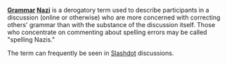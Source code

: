'''[[Grammar]] [[Nazi]]''' is a derogatory term used to describe participants in a discussion (online or otherwise) who are more concerned with correcting others' grammar than with the substance of the discussion itself.  Those who concentrate on commenting about spelling errors may be called "spelling Nazis."

The term can frequently be seen in [[Slashdot]] discussions.
{{stub}}